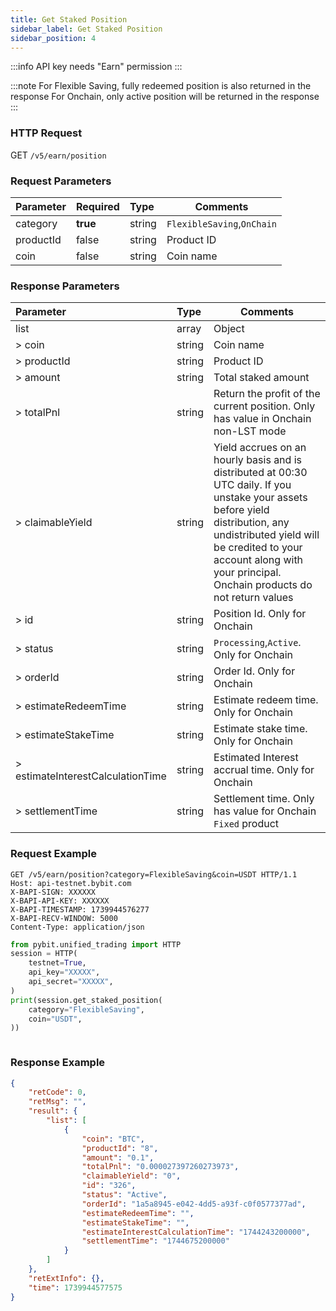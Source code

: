 ```yaml
---
title: Get Staked Position
sidebar_label: Get Staked Position
sidebar_position: 4
---
```

:::info
API key needs "Earn" permission
:::

:::note
For Flexible Saving, fully redeemed position is also returned in the response
For Onchain, only active position will be returned in the response
:::

### HTTP Request
GET `/v5/earn/position`

### Request Parameters
| Parameter | Required | Type | Comments|
|:----- |:-------|:-----|------ |
|category|**true**|string|`FlexibleSaving`,`OnChain`|
|productId|false|string|Product ID|
|coin|false|string|Coin name|

### Response Parameters
| Parameter | Type | Comments|
|:----- |:-----|----- |
|list|array|Object|
|> coin|string |Coin name |
|> productId|string |Product ID|
|> amount|string |Total staked amount|
|> totalPnl|string |Return the profit of the current position. Only has value in Onchain non-LST mode|
|> claimableYield|string |Yield accrues on an hourly basis and is distributed at 00:30 UTC daily. If you unstake your assets before yield distribution, any undistributed yield will be credited to your account along with your principal. Onchain products do not return values|
|> id|string |Position Id. Only for Onchain|
|> status|string |`Processing`,`Active`. Only for Onchain|
|> orderId|string |Order Id. Only for Onchain|
|> estimateRedeemTime|string |Estimate redeem time. Only for Onchain|
|> estimateStakeTime|string |Estimate stake time. Only for Onchain|
|> estimateInterestCalculationTime|string |Estimated Interest accrual time. Only for Onchain |
|> settlementTime|string |Settlement time. Only has value for Onchain `Fixed` product|

### Request Example

<Tabs groupId="programming-languages">
<TabItem value="http" label="HTTP">

```http
GET /v5/earn/position?category=FlexibleSaving&coin=USDT HTTP/1.1
Host: api-testnet.bybit.com
X-BAPI-SIGN: XXXXXX
X-BAPI-API-KEY: XXXXXX
X-BAPI-TIMESTAMP: 1739944576277
X-BAPI-RECV-WINDOW: 5000
Content-Type: application/json
```

</TabItem>
<TabItem value="python" label="Python">

```python
from pybit.unified_trading import HTTP
session = HTTP(
    testnet=True,
    api_key="XXXXX",
    api_secret="XXXXX",
)
print(session.get_staked_position(
    category="FlexibleSaving",
    coin="USDT",
))
```

</TabItem>

<TabItem value="Node" label="Node.js">

```n4js

```

</TabItem>
</Tabs>

### Response Example

```json
{
    "retCode": 0,
    "retMsg": "",
    "result": {
        "list": [
            {
                "coin": "BTC",
                "productId": "8",
                "amount": "0.1",
                "totalPnl": "0.000027397260273973",
                "claimableYield": "0",
                "id": "326",
                "status": "Active",
                "orderId": "1a5a8945-e042-4dd5-a93f-c0f0577377ad",
                "estimateRedeemTime": "",
                "estimateStakeTime": "",
                "estimateInterestCalculationTime": "1744243200000",
                "settlementTime": "1744675200000"
            }
        ]
    },
    "retExtInfo": {},
    "time": 1739944577575
}
```
